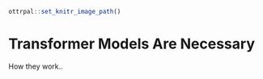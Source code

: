 
```r
ottrpal::set_knitr_image_path()
```

# Transformer Models Are Necessary

How they work..

<!-- ## Motivation -->


<!-- ## Target Audience   -->

<!-- The course is intended for ... -->

<!-- ## Curriculum   -->

<!-- The course covers... -->
